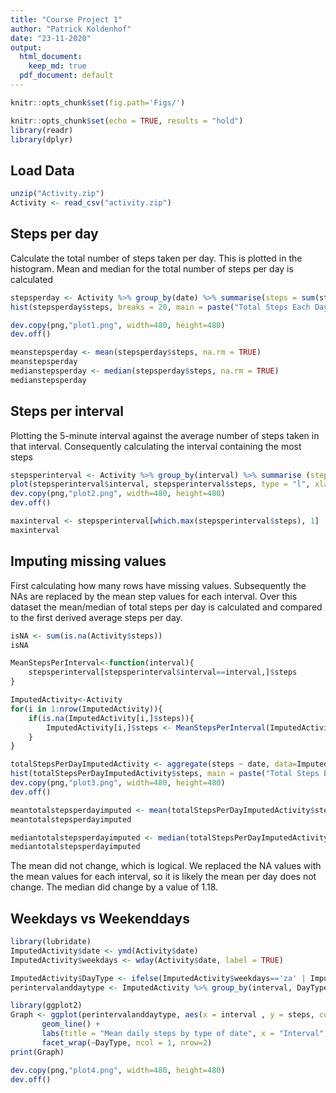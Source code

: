 ```yaml
---
title: "Course Project 1"
author: "Patrick Koldenhof"
date: "23-11-2020"
output:
  html_document: 
    keep_md: true
  pdf_document: default
---
```


```r
knitr::opts_chunk$set(fig.path='Figs/')
```


```r
knitr::opts_chunk$set(echo = TRUE, results = "hold")
library(readr)
library(dplyr)

```

## Load Data
```r
unzip("Activity.zip")
Activity <- read_csv("activity.zip")
```

## Steps per day
Calculate the total number of steps taken per day. This is plotted in the histogram. Mean and median for the total number of steps per day is calculated 
```r
stepsperday <- Activity %>% group_by(date) %>% summarise(steps = sum(steps))
hist(stepsperday$steps, breaks = 20, main = paste("Total Steps Each Day"), col="red",xlab="Number of Steps")

dev.copy(png,"plot1.png", width=480, height=480)
dev.off()

meanstepsperday <- mean(stepsperday$steps, na.rm = TRUE)
meanstepsperday
medianstepsperday <- median(stepsperday$steps, na.rm = TRUE)
medianstepsperday


```

## Steps per interval
Plotting the 5-minute interval against the average number of steps taken in that interval. Consequently calculating the interval containing the most steps
```r
stepsperinterval <- Activity %>% group_by(interval) %>% summarise (steps = mean(steps, na.rm = TRUE))
plot(stepsperinterval$interval, stepsperinterval$steps, type = "l", xlab="Interval", ylab="Number of Steps",main="Average Number of Steps per Day by Interval")
dev.copy(png,"plot2.png", width=480, height=480)
dev.off()

maxinterval <- stepsperinterval[which.max(stepsperinterval$steps), 1]
maxinterval
```

## Imputing missing values
First calculating how many rows have missing values. Subsequently the NAs are replaced by the mean step values for each interval. Over this dataset the mean/median of total steps per day is calculated and compared to the first derived average steps per day. 

```r
isNA <- sum(is.na(Activity$steps))
isNA

MeanStepsPerInterval<-function(interval){
    stepsperinterval[stepsperinterval$interval==interval,]$steps
}

ImputedActivity<-Activity
for(i in 1:nrow(ImputedActivity)){
    if(is.na(ImputedActivity[i,]$steps)){
        ImputedActivity[i,]$steps <- MeanStepsPerInterval(ImputedActivity[i,]$interval)
    }
}

totalStepsPerDayImputedActivity <- aggregate(steps ~ date, data=ImputedActivity, sum)
hist(totalStepsPerDayImputedActivity$steps, main = paste("Total Steps Each Day"), col="red",xlab="Number of Steps") 
dev.copy(png,"plot3.png", width=480, height=480)
dev.off()

meantotalstepsperdayimputed <- mean(totalStepsPerDayImputedActivity$steps)
meantotalstepsperdayimputed

mediantotalstepsperdayimputed <- median(totalStepsPerDayImputedActivity$steps)
mediantotalstepsperdayimputed
```
The mean did not change, which is logical. We replaced the NA values with the mean values for each interval, so it is likely the mean per day does not change. The median did change by a value of 1.18. 


## Weekdays vs Weekenddays
```r
library(lubridate)
ImputedActivity$date <- ymd(Activity$date)
ImputedActivity$weekdays <- wday(Activity$date, label = TRUE)

ImputedActivity$DayType <- ifelse(ImputedActivity$weekdays=='za' | ImputedActivity$weekdays=='zo', 'weekend','weekday')
perintervalanddaytype <- ImputedActivity %>% group_by(interval, DayType) %>% summarise (steps = mean(steps, na.rm = TRUE))

library(ggplot2)
Graph <- ggplot(perintervalanddaytype, aes(x = interval , y = steps, color = DayType)) +
       geom_line() +
       labs(title = "Mean daily steps by type of date", x = "Interval", y = "Average number of steps") +
       facet_wrap(~DayType, ncol = 1, nrow=2)
print(Graph)

dev.copy(png,"plot4.png", width=480, height=480)
dev.off()
```


